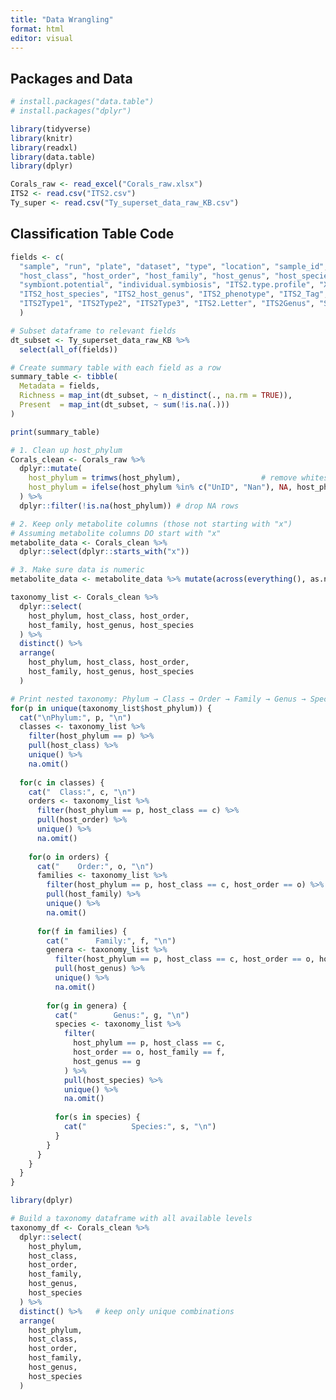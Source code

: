 ```yaml
---
title: "Data Wrangling"
format: html
editor: visual
---
```


## Packages and Data

```r
# install.packages("data.table")
# install.packages("dplyr")
```

```r
library(tidyverse)
library(knitr)
library(readxl)
library(data.table)
library(dplyr)
```

```r
Corals_raw <- read_excel("Corals_raw.xlsx")
ITS2 <- read.csv("ITS2.csv")
Ty_super <- read.csv("Ty_superset_data_raw_KB.csv")
```

## Classification Table Code

```r
  
fields <- c(
  "sample", "run", "plate", "dataset", "type", "location", "sample_id", "host_phylum",
  "host_class", "host_order", "host_family", "host_genus", "host_species", "bleaching",
  "symbiont.potential", "individual.symbiosis", "ITS2.type.profile", "X",
  "ITS2_host_species", "ITS2_host_genus", "ITS2_phenotype", "ITS2_Tag", "ITS2Type",
  "ITS2Type1", "ITS2Type2", "ITS2Type3", "ITS2.Letter", "ITS2Genus", "Sequences"
  )

# Subset dataframe to relevant fields
dt_subset <- Ty_superset_data_raw_KB %>%
  select(all_of(fields))

# Create summary table with each field as a row
summary_table <- tibble(
  Metadata = fields,
  Richness = map_int(dt_subset, ~ n_distinct(., na.rm = TRUE)),
  Present  = map_int(dt_subset, ~ sum(!is.na(.)))
)

print(summary_table)

```

```r
# 1. Clean up host_phylum
Corals_clean <- Corals_raw %>%
  dplyr::mutate(
    host_phylum = trimws(host_phylum),                  # remove whitespace
    host_phylum = ifelse(host_phylum %in% c("UnID", "Nan"), NA, host_phylum) # set unwanted labels to NA
  ) %>%
  dplyr::filter(!is.na(host_phylum)) # drop NA rows

# 2. Keep only metabolite columns (those not starting with "x")
# Assuming metabolite columns DO start with "x"
metabolite_data <- Corals_clean %>%
  dplyr::select(dplyr::starts_with("x"))

# 3. Make sure data is numeric
metabolite_data <- metabolite_data %>% mutate(across(everything(), as.numeric))

```

```r
taxonomy_list <- Corals_clean %>%
  dplyr::select(
    host_phylum, host_class, host_order,
    host_family, host_genus, host_species
  ) %>%
  distinct() %>%
  arrange(
    host_phylum, host_class, host_order,
    host_family, host_genus, host_species
  )

# Print nested taxonomy: Phylum → Class → Order → Family → Genus → Species
for(p in unique(taxonomy_list$host_phylum)) {
  cat("\nPhylum:", p, "\n")
  classes <- taxonomy_list %>%
    filter(host_phylum == p) %>%
    pull(host_class) %>%
    unique() %>%
    na.omit()
  
  for(c in classes) {
    cat("  Class:", c, "\n")
    orders <- taxonomy_list %>%
      filter(host_phylum == p, host_class == c) %>%
      pull(host_order) %>%
      unique() %>%
      na.omit()
    
    for(o in orders) {
      cat("    Order:", o, "\n")
      families <- taxonomy_list %>%
        filter(host_phylum == p, host_class == c, host_order == o) %>%
        pull(host_family) %>%
        unique() %>%
        na.omit()
      
      for(f in families) {
        cat("      Family:", f, "\n")
        genera <- taxonomy_list %>%
          filter(host_phylum == p, host_class == c, host_order == o, host_family == f) %>%
          pull(host_genus) %>%
          unique() %>%
          na.omit()
        
        for(g in genera) {
          cat("        Genus:", g, "\n")
          species <- taxonomy_list %>%
            filter(
              host_phylum == p, host_class == c,
              host_order == o, host_family == f,
              host_genus == g
            ) %>%
            pull(host_species) %>%
            unique() %>%
            na.omit()
          
          for(s in species) {
            cat("          Species:", s, "\n")
          }
        }
      }
    }
  }
}


```

```r
library(dplyr)

# Build a taxonomy dataframe with all available levels
taxonomy_df <- Corals_clean %>%
  dplyr::select(
    host_phylum,
    host_class,
    host_order,
    host_family,
    host_genus,
    host_species
  ) %>%
  distinct() %>%   # keep only unique combinations
  arrange(
    host_phylum,
    host_class,
    host_order,
    host_family,
    host_genus,
    host_species
  )

```
